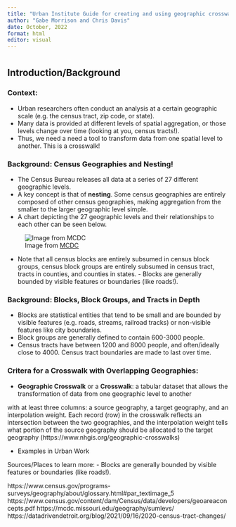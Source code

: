 ```yaml
---
title: "Urban Institute Guide for creating and using geographic crosswalks"
author: "Gabe Morrison and Chris Davis"
date: October, 2022
format: html
editor: visual
---
```


# 

## Introduction/Background


### Context:

-   Urban researchers often conduct an analysis at a certain geographic scale (e.g. the census tract, zip code, or state).
-   Many data is provided at different levels of spatial aggregation, or those levels change over time (looking at you, census tracts!).
-   Thus, we need a need a tool to transform data from one spatial level to another. This is a crosswalk!

### Background: Census Geographies and Nesting!

- The Census Bureau releases all data at a series of 27 different geographic levels.
- A key concept is that of **nesting**. Some census geographies are entirely composed of other census geographies, making aggregation from the smaller to the larger geographic level simple. 
- A chart depicting the 27 geographic levels and their relationships to each other can be seen below. 



![Image from [MCDC](https://mcdc.missouri.edu/geography/sumlevs/)](images/censusgeochart.png)



- Note that all census blocks are entirely subsumed in census block groups, census block groups are entirely subsumed in census tract, tracts in counties, and counties in states. - Blocks are generally bounded by visible features or boundaries (like roads!).


### Background: Blocks, Block Groups, and Tracts in Depth
- Blocks are statistical entities that tend to be small and are bounded by visible features (e.g. roads, streams, railroad tracks) or non-visible features like city boundaries.
- Block groups are generally defined to contain 600-3000 people. 
- Census tracts have between 1200 and 8000 people, and often/ideally close to 4000. Census tract boundaries are made to last over time. 




### Critera for a Crosswalk with Overlapping Geographies:

-   **Geographic Crosswalk** or a **Crosswalk**: a tabular dataset that allows the transformation of data from one geographic level to another 

with at least three columns: a source geography, a target geography, and an interpolation weight. Each record (row) in the crosswalk reflects an intersection between the two geographies, and the interpolation weight tells what portion of the source geography should be allocated to the target geography (https://www.nhgis.org/geographic-crosswalks)

-   Examples in Urban Work


Sources/Places to learn more:
- Blocks are generally bounded by visible features or boundaries (like roads!).


https://www.census.gov/programs-surveys/geography/about/glossary.html#par_textimage_5
https://www.census.gov/content/dam/Census/data/developers/geoareaconcepts.pdf
https://mcdc.missouri.edu/geography/sumlevs/
https://datadrivendetroit.org/blog/2021/09/16/2020-census-tract-changes/